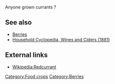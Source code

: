 Anyone grown currants ?

== See also ==
*[[Berries]]
*[[Wines|Household Cyclopedia, Wines and Ciders (1881)]]

== External links ==
*[[Wikipedia:Redcurrant]]

[[Category:Food crops]]
[[Category:Berries]]